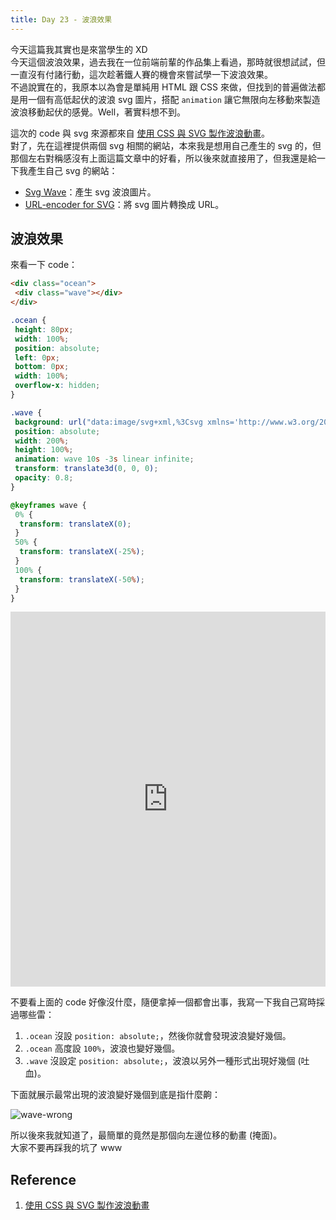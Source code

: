 ```yaml
---
title: Day 23 - 波浪效果
---
```


今天這篇我其實也是來當學生的 XD  
今天這個波浪效果，過去我在一位前端前輩的作品集上看過，那時就很想試試，但一直沒有付諸行動，這次趁著鐵人賽的機會來嘗試學一下波浪效果。  
不過說實在的，我原本以為會是單純用 HTML 跟 CSS 來做，但找到的普遍做法都是用一個有高低起伏的波浪 svg 圖片，搭配 `animation` 讓它無限向左移動來製造波浪移動起伏的感覺。Well，著實料想不到。

這次的 code 與 svg 來源都來自 [使用 CSS 與 SVG 製作波浪動畫](https://blog.tarswork.com/post/svg-wave-animation)。  
對了，先在這裡提供兩個 svg 相關的網站，本來我是想用自己產生的 svg 的，但那個左右對稱感沒有上面這篇文章中的好看，所以後來就直接用了，但我還是給一下我產生自己 svg 的網站：
- [Svg Wave](https://svgwave.in/)：產生 svg 波浪圖片。
- [URL-encoder for SVG](https://yoksel.github.io/url-encoder/)：將 svg 圖片轉換成 URL。

## 波浪效果
來看一下 code：
  
```html
<div class="ocean">
 <div class="wave"></div>
</div>
```

```css
.ocean {
 height: 80px;
 width: 100%;
 position: absolute;
 left: 0px;
 bottom: 0px;
 width: 100%;
 overflow-x: hidden;
}

.wave {
 background: url("data:image/svg+xml,%3Csvg xmlns='http://www.w3.org/2000/svg' viewBox='0 0 800 88.7'%3E%3Cpath d='M800 56.9c-155.5 0-204.9-50-405.5-49.9-200 0-250 49.9-394.5 49.9v31.8h800v-.2-31.6z' fill='%23003F7C'/%3E%3C/svg%3E");
 position: absolute;
 width: 200%;
 height: 100%;
 animation: wave 10s -3s linear infinite;
 transform: translate3d(0, 0, 0);
 opacity: 0.8;
}

@keyframes wave {
 0% {
  transform: translateX(0);
 }
 50% {
  transform: translateX(-25%);
 }
 100% {
  transform: translateX(-50%);
 }
}
```

<iframe height="600" width="100%" title="day 23 - wave" src="https://codepen.io/ChungYingHo/embed/OJeBpEQ?default-tab=html%2Cresult" frameborder="no" loading="lazy" allowtransparency="true" allowfullscreen="true">
  See the Pen <a href="https://codepen.io/ChungYingHo/pen/OJeBpEQ">
  day 23 - wave</a> by ChungYingHo (<a href="https://codepen.io/ChungYingHo">@ChungYingHo</a>)
  on <a href="https://codepen.io">CodePen</a>.
</iframe>

不要看上面的 code 好像沒什麼，隨便拿掉一個都會出事，我寫一下我自己寫時採過哪些雷：
1. `.ocean` 沒設 `position: absolute;`，然後你就會發現波浪變好幾個。
2. `.ocean` 高度設 `100%`，波浪也變好幾個。
3. `.wave` 沒設定 `position: absolute;`，波浪以另外一種形式出現好幾個 (吐血)。

下面就展示最常出現的波浪變好幾個到底是指什麼齁：

![wave-wrong](./assets/day23_wave_wrong.jpg)

所以後來我就知道了，最簡單的竟然是那個向左邊位移的動畫 (掩面)。  
大家不要再踩我的坑了 www

## Reference
1. [使用 CSS 與 SVG 製作波浪動畫](https://blog.tarswork.com/post/svg-wave-animation)